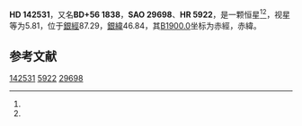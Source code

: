 {{Starbox begin
| name = HD 142531
}}
{{Starbox observe
| epoch = [[J2000.0|J2000.0]]
| constell = {{星座名待查}}<ref name=SIMBAD>{{cite web
 | url=http://simbad.u-strasbg.fr/simbad/sim-id?Ident=HR+5922
 | title =Pulsating variable Star
 | publisher=Centre de Données astronomiques de Strasbourg
 | work=SIMBAD
 | accessdate=2012-07-13}}</ref><ref name=DATA>{{cite web
 | url=http://vizier.u-strasbg.fr/viz-bin/VizieR-5?-out.add=.&-source=5050&-corr=PK=HR&-out.max=9999&HR=5922
 | title=VizieR Detailed Page
 | accessdate=2012-07-13
 | archive-url=https://web.archive.org/web/20190216084650/http://vizier.u-strasbg.fr/viz-bin/VizieR-5?-out.add=.&-source=5050&-corr=PK=HR&-out.max=9999&HR=5922
 | archive-date=2019-02-16
 | dead-url=yes
 }}</ref>
| 星官 = 
| ra = {{RA|15|52|16.6}}<ref name=SIMBAD /><ref name=DATA />
| dec = {{DEC|+55|49|36}}<ref name=SIMBAD /><ref name=DATA />
| appmag_v = 5.81<ref name=SIMBAD /><ref name=DATA />
}}
{{Starbox character
| class = gG8<ref name=SIMBAD /><ref name=DATA />
| b-v = 0.96<ref name=SIMBAD /><ref name=DATA />
| u-b = <ref name=SIMBAD /><ref name=DATA />
| r-i = <ref name=SIMBAD /><ref name=DATA />
| variable = 
}}
{{Starbox astrometry
| radial_v = 
| prop_mo_ra = -30
| parallax = 
| p_error = 
}}
{{Starbox catalog
| names =BD+56 1838，[[SAO星表|SAO]] 29698，[[HD星表|HD]] 142531，[[HR星表|HR]] 5922}}
{{Starbox reference |Simbad=HR+5922}}
{{Starbox end}}

'''HD 142531'''，又名'''BD+56 1838'''，'''SAO 29698'''、'''HR 5922'''，是一颗恒星<ref name=SIMBAD /><ref name=DATA />，视星等为5.81，位于[[銀道座標系|銀經]]87.29，[[銀道座標系|銀緯]]46.84，其[[B1900.0|B1900.0]]坐标为赤經{{RA|15|49|56.9}}，赤緯{{DEC|+56|46.84|19}}。

== 参考文献 ==
{{reflist}}

{{star-stub}}

[[Category:HD和HDE天體|142531]]
[[Category:HR天體|5922]]
[[Category:SAO天體|29698]]
